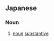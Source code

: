==Japanese==
{{ja-kanjitab|じつ|めい|し|yomi=on}}

===Noun===
{{ja-noun|じつめいし}}
# [[noun]] [[substantive]]